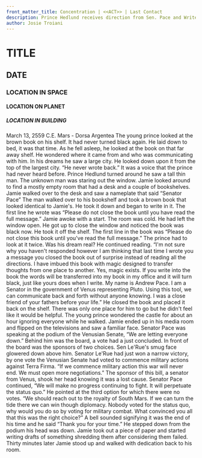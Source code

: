 ```yaml
---
front_matter_title: Concentration | <<ACT>> | Last Contact
description: Prince Hedlund receives direction from Sen. Pace and Writes back
author: Josie Troiani
---
```

# TITLE

## DATE

### LOCATION IN SPACE

#### LOCATION ON PLANET

##### LOCATION IN BUILDING

March 13, 2559 C.E.
Mars - Dorsa Argentea
The young prince looked at the brown book on his shelf. It had never turned black again. He laid down to bed, it was that time. As he fell asleep, he looked at the book on that far away shelf. He wondered where it came from and who was communicating with him.
In his dreams he saw a large city. He looked down upon it from the top of the largest city. “He never wrote back.” It was a voice that the prince had never heard before. Prince Hedlund turned around he saw a tall thin man. The unknown man was staring out the window. Jamie looked around to find a mostly empty room that had a desk and a couple of bookshelves. Jamie walked over to the desk and saw a nameplate that said “Senator Pace”
The man walked over to his bookshelf and took a brown book that looked identical to Jamie's. He took it down and began to write in it. The first line he wrote was “Please do not close the book until you have read the full message.”
Jamie awoke with a start. The room was cold. He had left the window open. He got up to close the window and noticed the book was black now. He took it off the shelf. The first line in the book was “Please do not close this book until you've read the full message.” The prince had to look at it twice. Was his dream real? He continued reading.
“I'm not sure why you haven't responded however I am thinking that last time I wrote you a message you closed the book out of surprise instead of reading all the directions. I have imbued this book with magic designed to transfer thoughts from one place to another. Yes, magic exists. If you write into the book the words will be transferred into my book in my office and it will turn black, just like yours does when I write. My name is Andrew Pace. I am a Senator in the government of Venus representing Pluto. Using this tool, we can communicate back and forth without anyone knowing. I was a close friend of your fathers before your life.”
He closed the book and placed it back on the shelf. There was only one place for him to go but he didn't feel like it would be helpful. The young prince wondered the castle for about an hour ignoring everyone while he walked. Jamie ended up in his media room and flipped on the televisions and saw a familiar face.
Senator Pace was speaking at the podium of the Venusian Senate, “We are letting everyone down.” Behind him was the board, a vote had a just concluded. In front of the board was the sponsors of two choices. Sen Le'Rue's smug face glowered down above him. Senator Le'Rue had just won a narrow victory, by one vote the Venusian Senate had voted to commence military actions against Terra Firma. “If we commence military action this war will never end. We must open more negotiations.” The sponsor of this bill, a senator from Venus, shook her head knowing it was a lost cause.
Senator Pace continued, “We will make no progress continuing to fight. It will perpetuate the status quo.” He pointed at the third option for which there were no votes. “We should reach out to the royalty of South Mars. If we can turn the tide there we can win though diplomacy. Nobody voted for the status quo, why would you do so by voting for military combat. What convinced you all that this was the right choice?” A bell sounded signifying it was the end of his time and he said “Thank you for your time.” He stepped down from the podium his head was down.
Jamie took out a piece of paper and started writing drafts of something shredding them after considering them failed. Thirty minutes later Jamie stood up and walked with dedication back to his room.
